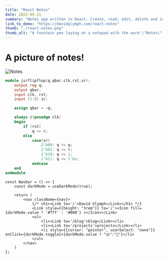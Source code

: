 ```yaml
---
title: "React Notes"
date: 2022-05-21
summary: "Notes app written in React. Create, read, edit, delete and instantly search notes"
link_to_demo: "https://davidglymph.com/react-notes"
thumb: "./react-notes.png"
thumb_alt: "A fountain pen laying on a notepad with the word \"Notes\" written on it"
---
```


# A picture of notes!
![Notes](react-notes.png)

```verilog
module jsrflipflop(q,qbar,clk,rst,sr);
	output reg q;
	output qbar;
	input clk, rst;
	input [1:0] sr;

	assign qbar = ~q;

	always @(posedge clk)
	begin
		if (rst)
			q <= 0;
		else
			case(sr)
				2'b00: q <= q;
				2'b01: q <= 0;
				2'b10: q <= 1;
				2'b11: q <= 1'bx;
			endcase
	end
endmodule
```

```tsx
const Navbar = () => {
    const darkMode = useDarkMode(true);

    return (
        <nav className={nav}>
            {/* <h1><Link to='/'>David Glymph</Link></h1> */}
            <Link style={{height: "3rem"}} to='/'><Icon fill={darkMode.value ? '#fff' : '#000'} ></Icon></Link>
            <ul>
                <li><Link to='/blog'>blog</Link></li>
                <li><Link to='/projects'>projects</Link></li>
                <li style={{cursor: "pointer", userSelect: "none"}} onClick={darkMode.toggle}>{darkMode.value ? "🌞":"🌚"}</li>
            </ul>
        </nav>
    )
};
```